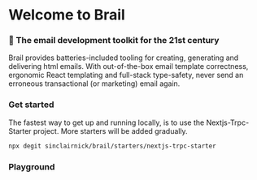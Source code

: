 
# Welcome to Brail

### 💌 The email development toolkit for the 21st century

Brail provides batteries-included tooling for creating, generating and delivering html emails. With out-of-the-box email template correctness, ergonomic React templating and full-stack type-safety, never send an erroneous transactional (or marketing) email again.

### Get started

The fastest way to get up and running locally, is to use the Nextjs-Trpc-Starter project. More starters will be added gradually.


```bash
npx degit sinclairnick/brail/starters/nextjs-trpc-starter
```

### Playground

